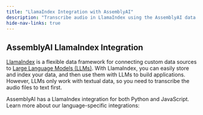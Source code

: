 ```yaml
---
title: "LlamaIndex Integration with AssemblyAI"
description: "Transcribe audio in LlamaIndex using the AssemblyAI data readers."
hide-nav-links: true
---
```


## AssemblyAI LlamaIndex Integration

[LlamaIndex](https://www.llamaindex.ai) is a flexible data framework for connecting custom data sources to [Large Language Models (LLMs)](https://www.assemblyai.com/blog/introduction-large-language-models-generative-ai/#what-are-language-models).
With LlamaIndex, you can easily store and index your data, and then use them with LLMs to build applications.
However, LLMs only work with textual data, so you need to transcribe the audio files to text first.

AssemblyAI has a LlamaIndex integration for both Python and JavaScript.
Learn more about our language-specific integrations:

<CardGroup cols={2}>
  <Card icon="brands python" title="Python" href="llamaindex/python" />
  <Card icon="brands js" title="JavaScript" href="llamaindex/ts" />
</CardGroup>
